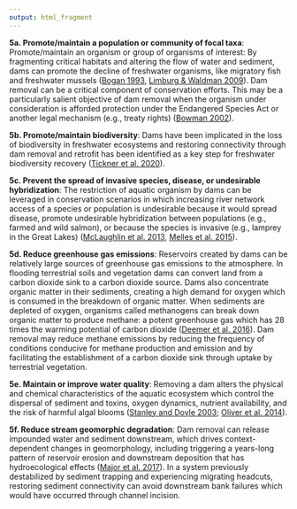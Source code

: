 ```yaml
---
output: html_fragment
---
```


**5a. Promote/maintain a population or community of focal taxa**: Promote/maintain an organism or group of organisms of interest: By fragmenting critical habitats and altering the flow of water and sediment, dams can promote the decline of freshwater organisms, like migratory fish and freshwater mussels ([Bogan 1993](https://doi.org/10.1093/icb/33.6.599){target="_blank"}, [Limburg & Waldman 2009](https://doi.org/10.1525/bio.2009.59.11.7){target="_blank"}). Dam removal can be a critical component of conservation efforts. This may be a particularly salient objective of dam removal when the organism under consideration is afforded protection under the Endangered Species Act or another legal mechanism (e.g., treaty rights) ([Bowman 2002](https://doi.org/10.1641/0006-3568(2002)052[0739:LPODR]2.0.CO;2){target="_blank"}).   

**5b. Promote/maintain biodiversity**: Dams have been implicated in the loss of biodiversity in freshwater ecosystems and restoring connectivity through dam removal and retrofit has been identified as a key step for freshwater biodiversity recovery ([Tickner et al. 2020](https://doi.org/10.1093/biosci/biaa002){target="_blank"}). 


**5c. Prevent the spread of invasive species, disease, or undesirable hybridization**: The restriction of aquatic organism by dams can be leveraged in conservation scenarios in which increasing river network access of a species or population is undesirable because it would spread disease, promote undesirable hybridization between populations (e.g., farmed and wild salmon), or because the species is invasive (e.g., lamprey in the Great Lakes) ([McLaughlin et al. 2013](https://doi.org/10.1111/faf.12003){target="_blank"}, [Melles et al. 2015](https://doi.org/10.1007/s10980-014-0114-z){target="_blank"}).

**5d. Reduce greenhouse gas emissions**: Reservoirs created by dams can be relatively large sources of greenhouse gas emissions to the atmosphere. In flooding terrestrial soils and vegetation dams can convert land from a carbon dioxide sink to a carbon dioxide source. Dams also concentrate organic matter in their sediments, creating a high demand for oxygen which is consumed in the breakdown of organic matter. When sediments are depleted of oxygen, organisms called methanogens can break down organic matter to produce methane: a potent greenhouse gas which has 28 times the warming potential of carbon dioxide ([Deemer et al. 2016](https://doi.org/10.1093/biosci/biw117){target="_blank"}). Dam removal may reduce methane emissions by reducing the frequency of conditions conducive for methane production and emission and by facilitating the establishment of a carbon dioxide sink through uptake by terrestrial vegetation. 

**5e. Maintain or improve water quality**: Removing a dam alters the physical and chemical characteristics of the aquatic ecosystem which control the dispersal of sediment and toxins, oxygen dynamics, nutrient availability, and the risk of harmful algal blooms ([Stanley and Doyle 2003](
https://doi.org/10.1890/1540-9295(2003)001[0015:TOTEEO]2.0.CO;2){target="_blank"}; [Oliver et al. 2014](
https://doi.org/10.1016/j.jhydrol.2014.06.025){target="_blank"}).  

**5f. Reduce stream geomorphic degradation**: Dam removal can release impounded water and sediment downstream, which drives context-dependent changes in geomorphology, including triggering a years-long pattern of reservoir erosion and downstream deposition that has hydroecological effects ([Major et al. 2017](https://doi.org/10.1002/9781118971437.ch13){target="_blank"}). In a system previously destabilized by sediment trapping and experiencing migrating headcuts, restoring sediment connectivity can avoid downstream bank failures which would have occurred through channel incision. 
